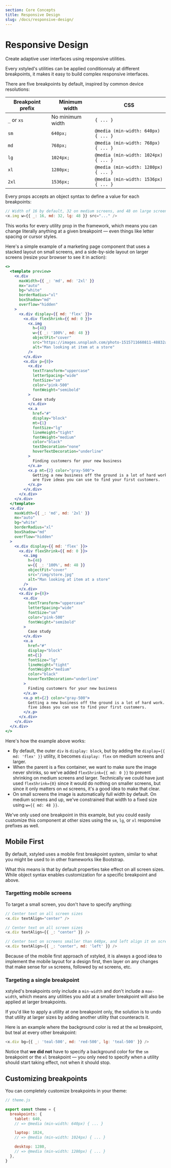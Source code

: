 ```yaml
---
section: Core Concepts
title: Responsive Design
slug: /docs/responsive-design/
---
```


# Responsive Design

Create adaptive user interfaces using responsive utilities.

Every xstyled's utilities can be applied conditionnaly at different breakpoints, it makes it easy to build complex responsive interfaces.

There are five breakpoints by default, inspired by common device resolutions:

| Breakpoint prefix | Minimum width    | CSS                                  |
| ----------------- | ---------------- | ------------------------------------ |
| `_` or `xs`       | No minimum width | `{ ... }`                            |
| `sm`              | `640px;`         | `@media (min-width: 640px) { ... }`  |
| `md`              | `768px;`         | `@media (min-width: 768px) { ... }`  |
| `lg`              | `1024px;`        | `@media (min-width: 1024px) { ... }` |
| `xl`              | `1280px;`        | `@media (min-width: 1280px) { ... }` |
| `2xl`             | `1536px;`        | `@media (min-width: 1536px) { ... }` |

Every props accepts an object syntax to define a value for each breakpoints:

```js
// Width of 16 by default, 32 on medium screens, and 48 on large screens
<x.img w={{ _: 16, md: 32, lg: 48 }} src="..." />
```

This works for every utility prop in the framework, which means you can change literally anything at a given breakpoint — even things like letter spacing or cursor styles.

Here's a simple example of a marketing page component that uses a stacked layout on small screens, and a side-by-side layout on larger screens (resize your browser to see it in action):

```jsx preview color=pink
<>
  <template preview>
    <x.div
      maxWidth={{ _: 'md', md: '2xl' }}
      mx="auto"
      bg="white"
      borderRadius="xl"
      boxShadow="md"
      overflow="hidden"
    >
      <x.div display={{ md: 'flex' }}>
        <x.div flexShrink={{ md: 0 }}>
          <x.img
            h={48}
            w={{ _: '100%', md: 48 }}
            objectFit="cover"
            src="https://images.unsplash.com/photo-1515711660811-48832a4c6f69?ixlib=rb-1.2.1&ixid=eyJhcHBfaWQiOjEyMDd9&auto=format&fit=crop&w=448&q=80"
            alt="Man looking at item at a store"
          />
        </x.div>
        <x.div p={8}>
          <x.div
            textTransform="uppercase"
            letterSpacing="wide"
            fontSize="sm"
            color="pink-500"
            fontWeight="semibold"
          >
            Case study
          </x.div>
          <x.a
            href="#"
            display="block"
            mt={1}
            fontSize="lg"
            lineHeight="tight"
            fontWeight="medium"
            color="black"
            textDecoration="none"
            hoverTextDecoration="underline"
          >
            Finding customers for your new business
          </x.a>
          <x.p mt={2} color="gray-500">
            Getting a new business off the ground is a lot of hard work. Here
            are five ideas you can use to find your first customers.
          </x.p>
        </x.div>
      </x.div>
    </x.div>
  </template>
  <x.div
    maxWidth={{ _: 'md', md: '2xl' }}
    mx="auto"
    bg="white"
    borderRadius="xl"
    boxShadow="md"
    overflow="hidden"
  >
    <x.div display={{ md: 'flex' }}>
      <x.div flexShrink={{ md: 0 }}>
        <x.img
          h={48}
          w={{ _: '100%', md: 48 }}
          objectFit="cover"
          src="/img/store.jpg"
          alt="Man looking at item at a store"
        />
      </x.div>
      <x.div p={8}>
        <x.div
          textTransform="uppercase"
          letterSpacing="wide"
          fontSize="sm"
          color="pink-500"
          fontWeight="semibold"
        >
          Case study
        </x.div>
        <x.a
          href="#"
          display="block"
          mt={1}
          fontSize="lg"
          lineHeight="tight"
          fontWeight="medium"
          color="black"
          hoverTextDecoration="underline"
        >
          Finding customers for your new business
        </x.a>
        <x.p mt={2} color="gray-500">
          Getting a new business off the ground is a lot of hard work. Here are
          five ideas you can use to find your first customers.
        </x.p>
      </x.div>
    </x.div>
  </x.div>
</>
```

Here's how the example above works:

- By default, the outer `div` is `display: block`, but by adding the `display={{ md: 'flex' }}` utility, it becomes `display: flex` on medium screens and larger.
- When the parent is a flex container, we want to make sure the image never shrinks, so we've added `flexShrink={{ md: 0 }}` to prevent shrinking on medium screens and larger. Technically we could have just used `flexShrink={0}` since it would do nothing on smaller screens, but since it only matters on `md` screens, it's a good idea to make that clear.
- On small screens the image is automatically full width by default. On medium screens and up, we've constrained that width to a fixed size using `w={{ md: 48 }}`.

We've only used one breakpoint in this example, but you could easily customize this component at other sizes using the `sm`, `lg`, or `xl` responsive prefixes as well.

## Mobile First

By default, xstyled uses a mobile first breakpoint system, similar to what you might be used to in other frameworks like Bootstrap.

What this means is that by default properties take effect on all screen sizes. While object syntax enables customization for a specific breakpoint and above.

### Targetting mobile screens

To target a small screen, you don't have to specify anything:

```js
// Center text on all screen sizes
<x.div textAlign="center" />

// Center text on all screen sizes
<x.div textAlign={{ _: "center" }} />

// Center text on screens smaller than 640px, and left align it on screens 640px and wider
<x.div textAlign={{ _: "center", md: 'left' }} />
```

Because of the mobile first approach of xstyled, it is always a good idea to implement the mobile layout for a design first, then layer on any changes that make sense for `sm` screens, followed by `md` screens, etc.

### Targeting a single breakpoint

xstyled's breakpoints only include a `min-width` and don't include a `max-width`, which means any utilities you add at a smaller breakpoint will also be applied at larger breakpoints.

If you'd like to apply a utility at one breakpoint only, the solution is to undo that utility at larger sizes by adding another utility that counteracts it.

Here is an example where the background color is red at the `md` breakpoint, but teal at every other breakpoint:

```js
<x.div bg={{ _: 'teal-500', md: 'red-500', lg: 'teal-500' }} />
```

Notice that **we did not** have to specify a background color for the `sm` breakpoint or the `xl` breakpoint — you only need to specify when a utility should start taking effect, not when it should stop.

## Customizing breakpoints

You can completely customize breakpoints in your theme:

```js
// theme.js

export const theme = {
  breakpoints: {
    tablet: 640,
    // => @media (min-width: 640px) { ... }

    laptop: 1024,
    // => @media (min-width: 1024px) { ... }

    desktop: 1280,
    // => @media (min-width: 1280px) { ... }
  },
}
```
